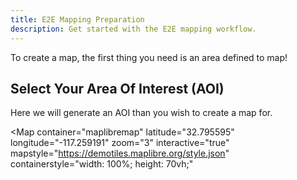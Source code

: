 ```yaml
---
title: E2E Mapping Preparation
description: Get started with the E2E mapping workflow.
---
```



To create a map, the first thing you need is an area defined to map!

## Select Your Area Of Interest (AOI)

Here we will generate an AOI than you wish to create a map for.

<Map
  container="maplibremap"
  latitude="32.795595"
  longitude="-117.259191"
  zoom="3"
  interactive="true"
  mapstyle="https://demotiles.maplibre.org/style.json"
  containerstyle="width: 100%; height: 70vh;"
></Map>
